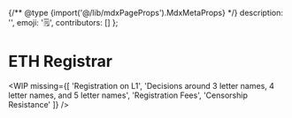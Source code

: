 
{/** @type {import('@/lib/mdxPageProps').MdxMetaProps} */}
    description: '',
    emoji: '🗒️',
    contributors: []
};

# ETH Registrar

<WIP missing={[
    'Registration on L1',
    'Decisions around 3 letter names, 4 letter names, and 5 letter names',
    'Registration Fees',
    'Censorship Resistance'
]} />

